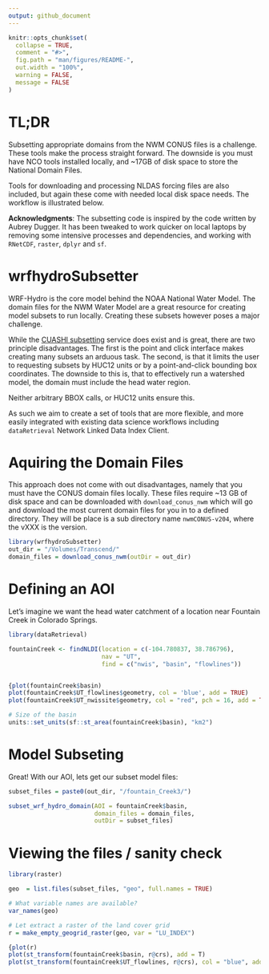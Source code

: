 ```yaml
---
output: github_document
---
```


<!-- README.md is generated from README.Rmd. Please edit that file -->

```r
knitr::opts_chunk$set(
  collapse = TRUE,
  comment = "#>",
  fig.path = "man/figures/README-",
  out.width = "100%",
  warning = FALSE,
  message = FALSE
)
```

# TL;DR

Subsetting appropriate domains from the NWM CONUS files is a challenge. These tools make the process straight forward. The downside is you must have NCO tools installed locally, and ~17GB of disk space to store the National Domain Files.

Tools for downloading and processing NLDAS forcing files are also included, but again these come with needed local disk space needs. The workflow is illustrated below.

**Acknowledgments**: The subsetting code is inspired by the code written by Aubrey Dugger. It has been tweaked to work quicker on local laptops by removing some intensive processes and dependencies, and working with `RNetCDF`, `raster`, `dplyr` and `sf`. 


# wrfhydroSubsetter

WRF-Hydro is the core model behind the NOAA National Water Model. The domain files for the NWM Water Model are a great resource for creating model subsets to run locally. Creating these subsets however poses a major challenge.

While the [CUASHI subsetting](https://subset.cuahsi.org/) service does exist and is great, there are two principle disadvantages. The first is the point and click interface makes creating many subsets an arduous task. The second, is that it limits the user to requesting subsets by HUC12 units or by a point-and-click bounding box coordinates. The downside to this is, that to effectively run a watershed model, the domain must include the head water region. 

Neither arbitrary BBOX calls, or HUC12 units ensure this.

As such we aim to create a set of tools that are more flexible, and more easily integrated with existing data science workflows including `dataRetrieval` Network Linked Data Index Client. 

# Aquiring the Domain Files

This approach does not come with out disadvantages, namely that you must have the CONUS domain files locally. These files require ~13 GB of disk space and can be downloaded with `download_conus_nwm` which will go and download the most current domain files for you in to a defined directory. They will be place is a sub directory name `nwmCONUS-v204`, where the vXXX is the version.

```r
library(wrfhydroSubsetter)
out_dir = "/Volumes/Transcend/"
domain_files = download_conus_nwm(outDir = out_dir)
```

# Defining an AOI

Let's imagine we want the head water catchment of a location near Fountain Creek in Colorado Springs.

```r
library(dataRetrieval)

fountainCreek <- findNLDI(location = c(-104.780837, 38.786796), 
                          nav = "UT", 
                          find = c("nwis", "basin", "flowlines"))


{plot(fountainCreek$basin)
plot(fountainCreek$UT_flowlines$geometry, col = 'blue', add = TRUE)
plot(fountainCreek$UT_nwissite$geometry, col = "red", pch = 16, add = TRUE)}

# Size of the basin
units::set_units(sf::st_area(fountainCreek$basin), "km2")
```

# Model Subseting

Great! With our AOI, lets get our subset model files:

```r
subset_files = paste0(out_dir, "/fountain_Creek3/")

subset_wrf_hydro_domain(AOI = fountainCreek$basin,  
                        domain_files = domain_files,  
                        outDir = subset_files)
```


# Viewing the files / sanity check

```r
library(raster)

geo  = list.files(subset_files, "geo", full.names = TRUE)

# What variable names are available?
var_names(geo)

# Let extract a raster of the land cover grid
r = make_empty_geogrid_raster(geo, var = "LU_INDEX")

{plot(r)
plot(st_transform(fountainCreek$basin, r@crs), add = T)
plot(st_transform(fountainCreek$UT_flowlines, r@crs), col = "blue", add = TRUE)}
```

